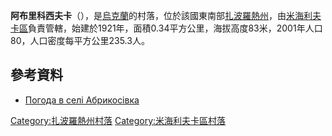 {{coord|47|18|5|N|35|22|28|E|scale:100000|display=title}}

'''阿布里科西夫卡'''（{{lang-uk|Абрикосівка}}），是[[烏克蘭|烏克蘭]]的村落，位於該國東南部[[扎波羅熱州|扎波羅熱州]]，由[[米海利夫卡區|米海利夫卡區]]負責管轄，始建於1921年，面積0.34平方公里，海拔高度83米，2001年人口80，人口密度每平方公里235.3人。

==參考資料==
* [http://weather.in.ua/ua/zaporozhskaja/8 Погода в селі Абрикосівка] {{Wayback|url=http://weather.in.ua/ua/zaporozhskaja/8 |date=20200930223311 }}

[[Category:扎波羅熱州村落|Category:扎波羅熱州村落]]
[[Category:米海利夫卡區村落|Category:米海利夫卡區村落]]


{{Zaporizhia-geo-stub}}